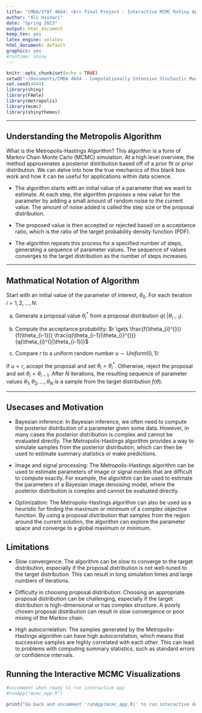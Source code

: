 ```yaml
---
title: 'CMDA/STAT 4664: <br> Final Project - Interactive MCMC Rshiny Application'
author: "Ali Haidari"
date: "Spring 2023"
output: html_document
keep_tex: yes
latex_engine: xelatex
html_document: default
graphics: yes
#runtime: shiny
---
```


```r
knitr::opts_chunk$set(echo = TRUE)
setwd("~/Documents/CMDA 4664 - Computationally Intensive Stochastic Modeling/")
set.seed(4444)
library(shiny)
library(FAmle)
library(metropolis)
library(mcmc)
library(shinythemes)
```
--- --- ---

## Understanding the Metropolis Algorithm
What is the Metropolis-Hastings Algorithm? This algorithm is a form of Markov Chain Monte Carlo (MCMC) simulation. At a high level overview, the method approximates a posterior distribution based off of a prior fit or prior distribution. We can delve into how the true mechanics of this black box work and how it can be useful for applications within data science.

- The algorithm starts with an initial value of a parameter that we want to estimate. At each step, the algorithm proposes a new value for the parameter by adding a small amount of random noise to the current value. The amount of noise added is called the step size or the proposal distribution.

- The proposed value is then accepted or rejected based on a acceptance ratio, which is the ratio of the target probability density function (PDF).

- The algorithm repeats this process for a specified number of steps, generating a sequence of parameter values. The sequence of values converges to the target distribution as the number of steps increases.

--- --- ----

## Mathmatical Notation of Algorithm
Start with an initial value of the parameter of interest, $\theta_0$.
For each iteration $i = 1, 2, \ldots, N$:

a. Generate a proposal value $\theta_i^*$ from a proposal distribution $q(\cdot|\theta_{i-1})$. 

b. Compute the acceptance probability:
$r \gets \frac{f(\theta_{i}^{})}{f(\theta_{i-1})} \frac{q(\theta_{i-1}|\theta_{i}^{})}{q(\theta_{i}^{}|\theta_{i-1})}$

c. Compare $r$ to a uniform random number $u \sim Uniform(0,1)$:

If $u < r$, accept the proposal and set $\theta_i = \theta_i^*$.
Otherwise, reject the proposal and set $\theta_i = \theta_{i-1}$.
After $N$ iterations, the resulting sequence of parameter values ${\theta_1, \theta_2, \ldots, \theta_N}$ is a sample from the target distribution $f(\theta)$.


--- --- --- 

## Usecases and Motivation

- Bayesian inference: In Bayesian inference, we often need to compute the posterior distribution of a parameter given some data. However, in many cases the posterior distribution is complex and cannot be evaluated directly. The Metropolis-Hastings algorithm provides a way to simulate samples from the posterior distribution, which can then be used to estimate summary statistics or make predictions.

- Image and signal processing: The Metropolis-Hastings algorithm can be used to estimate parameters of image or signal models that are difficult to compute exactly. For example, the algorithm can be used to estimate the parameters of a Bayesian image denoising model, where the posterior distribution is complex and cannot be evaluated directly.

- Optimization: The Metropolis-Hastings algorithm can also be used as a heuristic for finding the maximum or minimum of a complex objective function. By using a proposal distribution that samples from the region around the current solution, the algorithm can explore the parameter space and converge to a global maximum or minimum.

## Limitations
- Slow convergence: The algorithm can be slow to converge to the target distribution, especially if the proposal distribution is not well-tuned to the target distribution. This can result in long simulation times and large numbers of iterations.

- Difficulty in choosing proposal distribution: Choosing an appropriate proposal distribution can be challenging, especially if the target distribution is high-dimensional or has complex structure. A poorly chosen proposal distribution can result in slow convergence or poor mixing of the Markov chain.

- High autocorrelation: The samples generated by the Metropolis-Hastings algorithm can have high autocorrelation, which means that successive samples are highly correlated with each other. This can lead to problems with computing summary statistics, such as standard errors or confidence intervals.


## Running the Interactive MCMC Visualizations
```r

#uncomment when ready to run interactive app
#runApp("mcmc_app.R")

print("Go back and uncomment 'runApp(mcmc_app.R)' to run interactive demo!")

```
